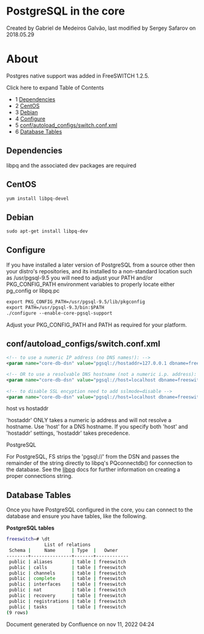
# PostgreSQL in the core 

 Created by  Gabriel de Medeiros Galvão, last modified by  Sergey Safarov on 2018.05.29

# About

Postgres native support was added in FreeSWITCH 1.2.5.

Click here to expand Table of Contents

* 1 [Dependencies](#dependencies)
* 2 [CentOS](#centos)
* 3 [Debian](#debian)
* 4 [Configure](#configure)
* 5 [conf/autoload\_configs/switch.conf.xml](#confautoload_configsswitchconfxml)
* 6 [Database Tables](#database-tables)

## Dependencies

libpq and the associated dev packages are required

## CentOS

```xml
yum install libpq-devel
```

## Debian

```xml
sudo apt-get install libpq-dev
```

## Configure

If you have installed a later version of PostgreSQL from a source other then your distro's repositories, and its installed to a non-standard location such as /usr/pgsql-9.5 you will need to adjust your PATH and/or PKG\_CONFIG\_PATH environment variables to properly locate either pg\_config or libpq.pc

```xml
export PKG_CONFIG_PATH=/usr/pgsql-9.5/lib/pkgconfig
export PATH=/usr/pgsql-9.3/bin:$PATH
./configure --enable-core-pgsql-support
```

Adjust your PKG\_CONFIG\_PATH and PATH as required for your platform.

## conf/autoload_configs/switch.conf.xml

```xml
<!-- to use a numeric IP address (no DNS names!): -->
<param name="core-db-dsn" value="pgsql://hostaddr=127.0.0.1 dbname=freeswitch user=freeswitch password='' options='-c client_min_messages=NOTICE' application_name='freeswitch'" />

<!-- OR to use a resolvable DNS hostname (not a numeric i.p. address): -->
<param name="core-db-dsn" value="pgsql://host=localhost dbname=freeswitch user=freeswitch password='' options='-c client_min_messages=NOTICE' application_name='freeswitch'" />
 
<!-- to disable SSL encyption need to add sslmode=disable -->
<param name="core-db-dsn" value="pgsql://host=localhost dbname=freeswitch user=freeswitch password='' options='-c client_min_messages=NOTICE' application_name='freeswitch' sslmode=disable" />
```

host vs hostaddr

'hostaddr' ONLY takes a numeric ip address and will not resolve a hostname. Use 'host' for a DNS hostname. If you specify both 'host' and 'hostaddr' settings, 'hostaddr' takes precedence.

PostgreSQL

For PostgreSQL, FS strips the 'pgsql://' from the DSN and passes the remainder of the string directly to libpq's PQconnectdb() for connection to the database. See the [libpq](http://www.postgresql.org/docs/8.1/static/libpq.html#LIBPQ-CONNECT) docs for further information on creating a proper connections string.

## Database Tables

Once you have PostgreSQL configured in the core, you can connect to the database and ensure you have tables, like the following.

**PostgreSQL tables**

```bash
freeswitch=# \dt
              List of relations
 Schema |     Name      | Type  |   Owner    
--------+---------------+-------+------------
 public | aliases       | table | freeswitch
 public | calls         | table | freeswitch
 public | channels      | table | freeswitch
 public | complete      | table | freeswitch
 public | interfaces    | table | freeswitch
 public | nat           | table | freeswitch
 public | recovery      | table | freeswitch
 public | registrations | table | freeswitch
 public | tasks         | table | freeswitch
(9 rows)
```
  
  
Document generated by Confluence on nov 11, 2022 04:24
